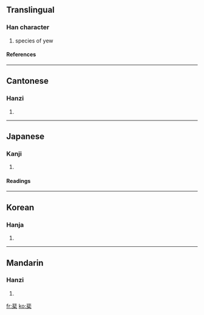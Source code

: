 ==Translingual==
===Han character===
{{Han char|rn=75|rad=木|as=08|sn=12|four=1190<sub>4</sub>|canj=中卜木 (LYD)}}
# species of yew
====References====
{{Han ref|kx=0532.080|dkj=14927|dj=0920.150|hdz=21230.020|uh=68D0|ud=26832|bh=D9C6|bd=55750}}

----
==Cantonese==
===Hanzi===
{{yue-hanzi|jyut=|y=fei2}}
# {{defn|Cantonese}}

----
==Japanese==
===Kanji===
{{ja-kanji|grade=|rs=木08}}
# {{defn|Japanese}} 
====Readings====
{{ja-readings|on=[[ひ]] (hi), [[び]] (bi)|kun=[[ゆだめ]] (yudame)}}

----
==Korean==
===Hanja===
{{ko-hanja|hangeul=비|eumhun=|rv=bi|mr=pi|y=pi}}
# {{defn|Korean}}

----
==Mandarin==
===Hanzi===
{{cmn-hanzi|pin=[[fěi]] (fei3)|wg=fei<sup>3</sup>}}
# {{defn|Mandarin}}

[[fr:棐]]
[[ko:棐]]